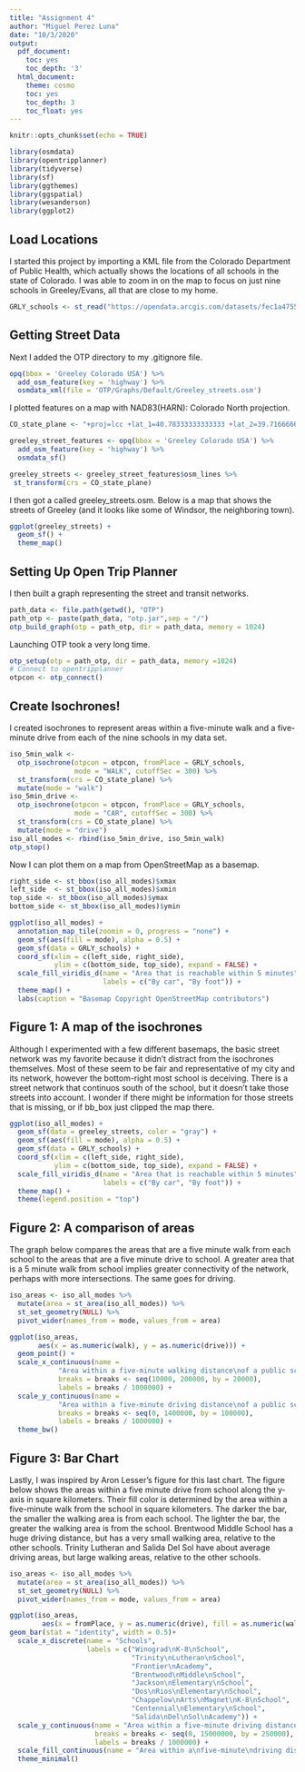 ```yaml
---
title: "Assignment 4"
author: "Miguel Perez Luna"
date: "10/3/2020"
output:
  pdf_document:
    toc: yes
    toc_depth: '3'
  html_document:
    theme: cosmo
    toc: yes
    toc_depth: 3
    toc_float: yes
---
```


```r
knitr::opts_chunk$set(echo = TRUE)
```

```r
library(osmdata)
library(opentripplanner)
library(tidyverse)
library(sf)
library(ggthemes)
library(ggspatial)
library(wesanderson)
library(ggplot2)
```

## Load Locations
  
I started this project by importing a KML file from the Colorado Department of Public Health, which actually shows the locations of all schools in the state of Colorado. I was able to zoom in on the map to focus on just nine schools in Greeley/Evans, all that are close to my home.

```r
GRLY_schools <- st_read("https://opendata.arcgis.com/datasets/fec1a4755e7f454389dcd18e183c8e08_0.kml?geometry=%7B%22xmin%22%3A-104.782%2C%22ymin%22%3A40.375%2C%22xmax%22%3A-104.665%2C%22ymax%22%3A40.398%2C%22type%22%3A%22extent%22%2C%22spatialReference%22%3A%7B%22wkid%22%3A4326%7D%7D&outSR=%7B%22latestWkid%22%3A4326%2C%22wkid%22%3A4326%7D")
```

## Getting Street Data

Next I added the OTP directory to my .gitignore file.

```r
opq(bbox = 'Greeley Colorado USA') %>%
  add_osm_feature(key = 'highway') %>%
  osmdata_xml(file = 'OTP/Graphs/Default/Greeley_streets.osm')
```

I plotted features on a map with NAD83(HARN): Colorado North projection.

```r
CO_state_plane <- "+proj=lcc +lat_1=40.78333333333333 +lat_2=39.71666666666667 +lat_0=39.33333333333334 +lon_0=-105.5 +x_0=914401.8289 +y_0=304800.6096 +ellps=GRS80 +units=m +no_defs "

greeley_street_features <- opq(bbox = 'Greeley Colorado USA') %>%
  add_osm_feature(key = 'highway') %>%
  osmdata_sf()

greeley_streets <- greeley_street_features$osm_lines %>%
 st_transform(crs = CO_state_plane)
```

I then got a called greeley_streets.osm. Below is a map that shows the streets of Greeley (and it looks like some of Windsor, the neighboring town).

```r
ggplot(greeley_streets) +
  geom_sf() +
  theme_map()
```


## Setting Up Open Trip Planner

I then built a graph representing the street and transit networks. 

```r
path_data <- file.path(getwd(), "OTP")
path_otp <- paste(path_data, "otp.jar",sep = "/")
otp_build_graph(otp = path_otp, dir = path_data, memory = 1024) 
```

Launching OTP took a very long time. 

```r
otp_setup(otp = path_otp, dir = path_data, memory =1024)
# Connect to opentripplanner
otpcon <- otp_connect()
```

## Create Isochrones!

I created isochrones to represent areas within a five-minute walk and a five-minute drive from each of the nine schools in my data set. 


```r
iso_5min_walk <- 
  otp_isochrone(otpcon = otpcon, fromPlace = GRLY_schools, 
                mode = "WALK", cutoffSec = 300) %>%
  st_transform(crs = CO_state_plane) %>%
  mutate(mode = "walk")
iso_5min_drive <- 
  otp_isochrone(otpcon = otpcon, fromPlace = GRLY_schools, 
                mode = "CAR", cutoffSec = 300) %>%
  st_transform(crs = CO_state_plane) %>%
  mutate(mode = "drive")
iso_all_modes <- rbind(iso_5min_drive, iso_5min_walk)
otp_stop()
```

Now I can plot them on a map from OpenStreetMap as a basemap.

```r
right_side <- st_bbox(iso_all_modes)$xmax
left_side  <- st_bbox(iso_all_modes)$xmin
top_side <- st_bbox(iso_all_modes)$ymax
bottom_side <- st_bbox(iso_all_modes)$ymin

ggplot(iso_all_modes) +
  annotation_map_tile(zoomin = 0, progress = "none") +
  geom_sf(aes(fill = mode), alpha = 0.5) +
  geom_sf(data = GRLY_schools) +
  coord_sf(xlim = c(left_side, right_side), 
           ylim = c(bottom_side, top_side), expand = FALSE) +
  scale_fill_viridis_d(name = "Area that is reachable within 5 minutes",
                       labels = c("By car", "By foot")) +
  theme_map() +
  labs(caption = "Basemap Copyright OpenStreetMap contributors")
```

## Figure 1: A map of the isochrones

Although I experimented with a few different basemaps, the basic street network was my favorite because it didn't distract from the isochrones themselves. Most of these seem to be fair and representative of my city and its network, however the bottom-right most school is deceiving. There is a street network that continuos south of the school, but it doesn't take those streets into account. I wonder if there might be information for those streets that is missing, or if bb_box just clipped the map there.


```r
ggplot(iso_all_modes) +
  geom_sf(data = greeley_streets, color = "gray") +
  geom_sf(aes(fill = mode), alpha = 0.5) +
  geom_sf(data = GRLY_schools) +
  coord_sf(xlim = c(left_side, right_side), 
           ylim = c(bottom_side, top_side), expand = FALSE) +
  scale_fill_viridis_d(name = "Area that is reachable within 5 minutes",
                       labels = c("By car", "By foot")) +
  theme_map() +
  theme(legend.position = "top")
```

## Figure 2: A comparison of areas

The graph below compares the areas that are a five minute walk from each school to the areas that are a five minute drive to school. A greater area that is a 5 minute walk from school implies greater connectivity of the network, perhaps with more intersections. The same goes for driving. 

```r
iso_areas <- iso_all_modes %>%
  mutate(area = st_area(iso_all_modes)) %>%
  st_set_geometry(NULL) %>%
  pivot_wider(names_from = mode, values_from = area) 

ggplot(iso_areas, 
       aes(x = as.numeric(walk), y = as.numeric(drive))) +
  geom_point() +
  scale_x_continuous(name = 
            "Area within a five-minute walking distance\nof a public school\n(square km)",
            breaks = breaks <- seq(10000, 200000, by = 20000),
            labels = breaks / 1000000) +
  scale_y_continuous(name = 
            "Area within a five-minute driving distance\nof a public school\n(square km)",
            breaks = breaks <- seq(0, 1400000, by = 100000),
            labels = breaks / 1000000) +
  theme_bw()
```


## Figure 3: Bar Chart

Lastly, I was inspired by Aron Lesser's figure for this last chart. The figure below shows the areas within a five minute drive from school along the y-axis in square kilometers. Their fill color is determined by the area within a five-minute walk from the school in square kilometers. The darker the bar, the smaller the walking area is from each school. The lighter the bar, the greater the walking area is from the school. Brentwood Middle School has a huge driving distance, but has a very small walking area, relative to the other schools. Trinity Lutheran and Salida Del Sol have about average driving areas, but large walking areas, relative to the other schools. 

```r
iso_areas <- iso_all_modes %>%
  mutate(area = st_area(iso_all_modes)) %>%
  st_set_geometry(NULL) %>%
  pivot_wider(names_from = mode, values_from = area) 

ggplot(iso_areas,
        aes(x = fromPlace, y = as.numeric(drive), fill = as.numeric(walk)/1000000))+
geom_bar(stat = "identity", width = 0.5)+
  scale_x_discrete(name = "Schools",
                   labels = c("Winograd\nK-8\nSchool",
                              "Trinity\nLutheran\nSchool",
                              "Frontier\nAcademy",
                              "Brentwood\nMiddle\nSchool",
                              "Jackson\nElementary\nSchool",
                              "Dos\nRios\nElementary\nSchool",
                              "Chappelow\nArts\nMagnet\nK-8\nSchool",
                              "Centennial\nElementary\nSchool",
                              "Salida\nDel\nSol\nAcademy")) +
  scale_y_continuous(name = "Area within a five-minute driving distance\nof a public school\n(square km)",
                     breaks = breaks <- seq(0, 15000000, by = 250000),
                     labels = breaks / 1000000) +
  scale_fill_continuous(name = "Area within a\nfive-minute\ndriving distance\nof a public school\n(square km)")+
  theme_minimal()
```






